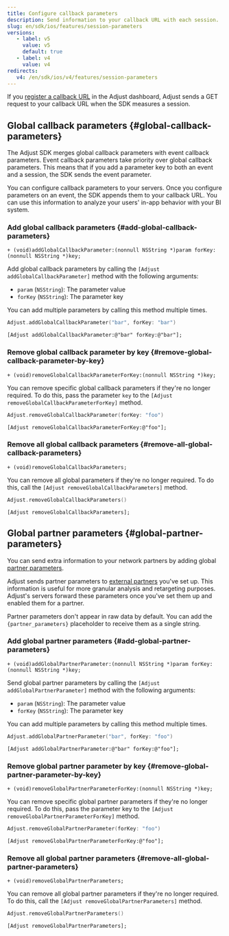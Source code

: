 ```yaml
---
title: Configure callback parameters
description: Send information to your callback URL with each session.
slug: en/sdk/ios/features/session-parameters
versions:
   - label: v5
     value: v5
     default: true
   - label: v4
     value: v4
redirects:
   v4: /en/sdk/ios/v4/features/session-parameters
---
```


If you [register a callback URL](https://help.adjust.com/en/article/recommended-placeholders-callbacks) in the Adjust dashboard, Adjust sends a GET request to your callback URL when the SDK measures a session.

## Global callback parameters {#global-callback-parameters}

<Callout type="note">

The Adjust SDK merges global callback parameters with event callback parameters. Event callback parameters take priority over global callback parameters. This means that if you add a parameter key to both an event and a session, the SDK sends the event parameter.

</Callout>

You can configure callback parameters to your servers. Once you configure parameters on an event, the SDK appends them to your callback URL. You can use this information to analyze your users' in-app behavior with your BI system.

### Add global callback parameters {#add-global-callback-parameters}

<CodeBlock title="Method signature">

```objc
+ (void)addGlobalCallbackParameter:(nonnull NSString *)param forKey:(nonnull NSString *)key;
```

</CodeBlock>

Add global callback parameters by calling the `[Adjust addGlobalCallbackParameter]` method with the following arguments:

- `param` (`NSString`): The parameter value
- `forKey` (`NSString`): The parameter key

You can add multiple parameters by calling this method multiple times.

<Tabs>
<Tab title="Swift" sync="swift">

```swift
Adjust.addGlobalCallbackParameter("bar", forKey: "bar")
```

</Tab>
<Tab title="Objective-C" sync="objc">

```objc
[Adjust addGlobalCallbackParameter:@"bar" forKey:@"bar"];
```

</Tab>
</Tabs>

### Remove global callback parameter by key {#remove-global-callback-parameter-by-key}

<CodeBlock title="Method signature">

```objc
+ (void)removeGlobalCallbackParameterForKey:(nonnull NSString *)key;
```

</CodeBlock>

You can remove specific global callback parameters if they're no longer required. To do this, pass the parameter `key` to the `[Adjust removeGlobalCallbackParameterForKey]` method.

<Tabs>
<Tab title="Swift" sync="swift">

```swift
Adjust.removeGlobalCallbackParameter(forKey: "foo")
```

</Tab>
<Tab title="Objective-C" sync="objc">

```objc
[Adjust removeGlobalCallbackParameterForKey:@"foo"];
```

</Tab>
</Tabs>

### Remove all global callback parameters {#remove-all-global-callback-parameters}

<CodeBlock title="Method signature">

```objc
+ (void)removeGlobalCallbackParameters;
```

</CodeBlock>

You can remove all global parameters if they're no longer required. To do this, call the `[Adjust removeGlobalCallbackParameters]` method.

<Tabs>
<Tab title="Swift" sync="swift">

```swift
Adjust.removeGlobalCallbackParameters()
```

</Tab>
<Tab title="Objective-C" sync="objc">

```objc
[Adjust removeGlobalCallbackParameters];
```

</Tab>
</Tabs>

## Global partner parameters {#global-partner-parameters}

You can send extra information to your network partners by adding global [partner parameters](https://help.adjust.com/en/article/data-sharing-ad-network#map-parameters).

Adjust sends partner parameters to [external partners](https://help.adjust.com/en/article/integrated-partners) you've set up. This information is useful for more granular analysis and retargeting purposes. Adjust's servers forward these parameters once you've set them up and enabled them for a partner.

<Callout type="note">

Partner parameters don't appear in raw data by default. You can add the `{partner_parameters}` placeholder to receive them as a single string.

</Callout>

### Add global partner parameters {#add-global-partner-parameters}

<CodeBlock title="Method signature">

```objc
+ (void)addGlobalPartnerParameter:(nonnull NSString *)param forKey:(nonnull NSString *)key;
```

</CodeBlock>

Send global partner parameters by calling the `[Adjust addGlobalPartnerParameter]` method with the following arguments:

- `param` (`NSString`): The parameter value
- `forKey` (`NSString`): The parameter key

You can add multiple parameters by calling this method multiple times.

<Tabs>
<Tab title="Swift" sync="swift">

```swift
Adjust.addGlobalPartnerParameter("bar", forKey: "foo")
```

</Tab>
<Tab title="Objective-C" sync="objc">

```objc
[Adjust addGlobalPartnerParameter:@"bar" forKey:@"foo"];
```

</Tab>
</Tabs>

### Remove global partner parameter by key {#remove-global-partner-parameter-by-key}

<CodeBlock title="Method signature">

```objc
+ (void)removeGlobalPartnerParameterForKey:(nonnull NSString *)key;
```

</CodeBlock>

You can remove specific global partner parameters if they're no longer required. To do this, pass the parameter key to the `[Adjust removeGlobalPartnerParameterForKey]` method.

<Tabs>
<Tab title="Swift" sync="swift">

```swift
Adjust.removeGlobalPartnerParameter(forKey: "foo")
```

</Tab>
<Tab title="Objective-C" sync="objc">

```objc
[Adjust removeGlobalPartnerParameterForKey:@"foo"];
```

</Tab>
</Tabs>

### Remove all global partner parameters {#remove-all-global-partner-parameters}

<CodeBlock title="Method signature">

```objc
+ (void)removeGlobalPartnerParameters;
```

</CodeBlock>

You can remove all global partner parameters if they're no longer required. To do this, call the `[Adjust removeGlobalPartnerParameters]` method.

<Tabs>
<Tab title="Swift" sync="swift">

```swift
Adjust.removeGlobalPartnerParameters()
```

</Tab>
<Tab title="Objective-C" sync="objc">

```objc
[Adjust removeGlobalPartnerParameters];
```

</Tab>
</Tabs>
